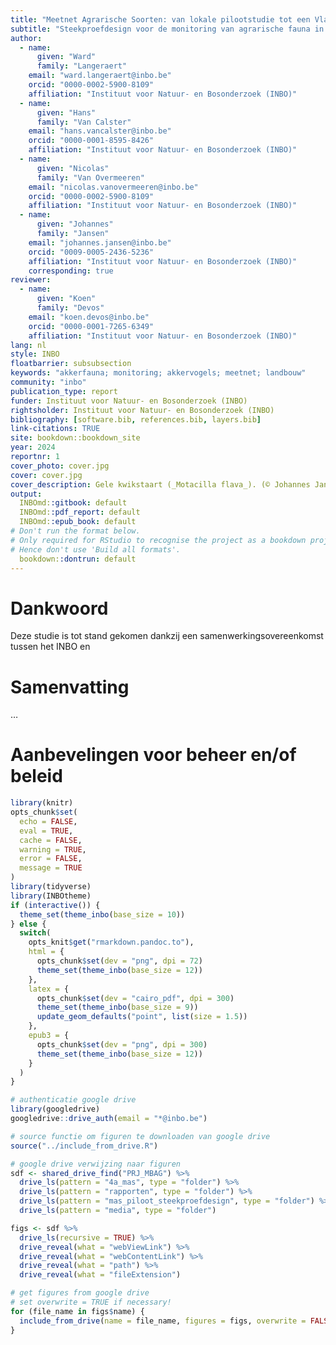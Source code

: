 ```yaml
---
title: "Meetnet Agrarische Soorten: van lokale pilootstudie tot een Vlaams monitoring instrument"
subtitle: "Steekproefdesign voor de monitoring van agrarische fauna in Vlaanderen"
author:
  - name:
      given: "Ward"
      family: "Langeraert"
    email: "ward.langeraert@inbo.be"
    orcid: "0000-0002-5900-8109"
    affiliation: "Instituut voor Natuur- en Bosonderzoek (INBO)"
  - name:
      given: "Hans"
      family: "Van Calster"
    email: "hans.vancalster@inbo.be"
    orcid: "0000-0001-8595-8426"
    affiliation: "Instituut voor Natuur- en Bosonderzoek (INBO)"
  - name:
      given: "Nicolas"
      family: "Van Overmeeren"
    email: "nicolas.vanovermeeren@inbo.be"
    orcid: "0000-0002-5900-8109"
    affiliation: "Instituut voor Natuur- en Bosonderzoek (INBO)"
  - name:
      given: "Johannes"
      family: "Jansen"
    email: "johannes.jansen@inbo.be"
    orcid: "0009-0005-2436-5236"
    affiliation: "Instituut voor Natuur- en Bosonderzoek (INBO)"
    corresponding: true
reviewer:
  - name:
      given: "Koen"
      family: "Devos"
    email: "koen.devos@inbo.be"
    orcid: "0000-0001-7265-6349"
    affiliation: "Instituut voor Natuur- en Bosonderzoek (INBO)"
lang: nl
style: INBO
floatbarrier: subsubsection
keywords: "akkerfauna; monitoring; akkervogels; meetnet; landbouw"
community: "inbo"
publication_type: report
funder: Instituut voor Natuur- en Bosonderzoek (INBO)
rightsholder: Instituut voor Natuur- en Bosonderzoek (INBO)
bibliography: [software.bib, references.bib, layers.bib]
link-citations: TRUE
site: bookdown::bookdown_site
year: 2024
reportnr: 1
cover_photo: cover.jpg
cover: cover.jpg
cover_description: Gele kwikstaart (_Motacilla flava_). (© Johannes Jansen)
output:
  INBOmd::gitbook: default
  INBOmd::pdf_report: default
  INBOmd::epub_book: default
# Don't run the format below.
# Only required for RStudio to recognise the project as a bookdown project.
# Hence don't use 'Build all formats'.
  bookdown::dontrun: default
---
```


# Dankwoord {.unnumbered}

Deze studie is tot stand gekomen dankzij een samenwerkingsovereenkomst tussen het INBO en

# Samenvatting {.unnumbered}

<!-- description: start -->

...

<!-- description: end -->

# Aanbevelingen voor beheer en/of beleid {.unnumbered}

```r
library(knitr)
opts_chunk$set(
  echo = FALSE,
  eval = TRUE,
  cache = FALSE,
  warning = TRUE,
  error = FALSE,
  message = TRUE
)
library(tidyverse)
library(INBOtheme)
if (interactive()) {
  theme_set(theme_inbo(base_size = 10))
} else {
  switch(
    opts_knit$get("rmarkdown.pandoc.to"),
    html = {
      opts_chunk$set(dev = "png", dpi = 72)
      theme_set(theme_inbo(base_size = 12))
    },
    latex = {
      opts_chunk$set(dev = "cairo_pdf", dpi = 300)
      theme_set(theme_inbo(base_size = 9))
      update_geom_defaults("point", list(size = 1.5))
    },
    epub3 = {
      opts_chunk$set(dev = "png", dpi = 300)
      theme_set(theme_inbo(base_size = 12))
    }
  )
}
```

```r
# authenticatie google drive
library(googledrive)
googledrive::drive_auth(email = "*@inbo.be")

# source functie om figuren te downloaden van google drive
source("../include_from_drive.R")

# google drive verwijzing naar figuren
sdf <- shared_drive_find("PRJ_MBAG") %>%
  drive_ls(pattern = "4a_mas", type = "folder") %>%
  drive_ls(pattern = "rapporten", type = "folder") %>%
  drive_ls(pattern = "mas_piloot_steekproefdesign", type = "folder") %>%
  drive_ls(pattern = "media", type = "folder")

figs <- sdf %>%
  drive_ls(recursive = TRUE) %>%
  drive_reveal(what = "webViewLink") %>%
  drive_reveal(what = "webContentLink") %>%
  drive_reveal(what = "path") %>%
  drive_reveal(what = "fileExtension")

# get figures from google drive
# set overwrite = TRUE if necessary!
for (file_name in figs$name) {
  include_from_drive(name = file_name, figures = figs, overwrite = FALSE)
}
```
